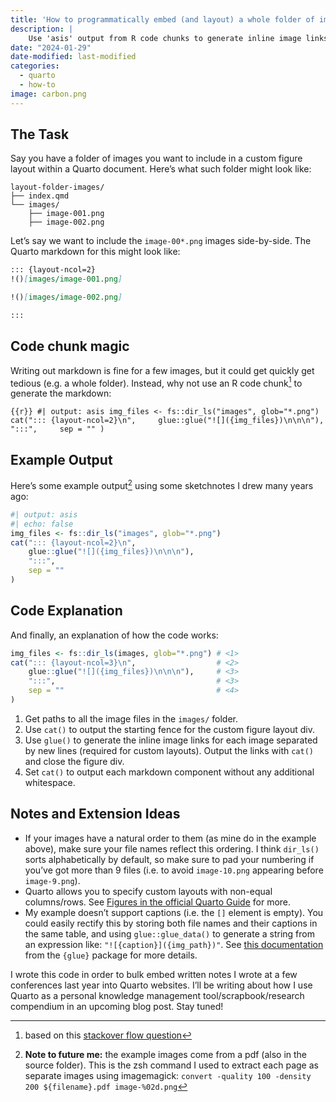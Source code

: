 ```yaml
---
title: 'How to programmatically embed (and layout) a whole folder of images in Quarto document'
description: |
    Use 'asis' output from R code chunks to generate inline image links for an entire directory of images, AND arrange them using Quarto's custom figure layout syntax
date: "2024-01-29"
date-modified: last-modified
categories:
  - quarto
  - how-to
image: carbon.png
---
```


## The Task

Say you have a folder of images you want to include in a custom figure layout within a Quarto document. Here's what such folder might look like:

```terminal
layout-folder-images/
├── index.qmd
└── images/
    ├── image-001.png
    ├── image-002.png
```

Let's say we want to include the `image-00*.png` images side-by-side. The Quarto markdown for this might look like:

````.md
::: {layout-ncol=2}
!()[images/image-001.png]

!()[images/image-002.png]

:::
````

## Code chunk magic

Writing out markdown is fine for a few images, but it could get quickly get tedious (e.g. a whole folder). Instead, why not use an R code chunk^[based on this [stackover flow question](https://stackoverflow.com/questions/34185130/can-i-link-to-all-image-files-in-a-directory-in-rmd)] to generate the markdown:

```{{r}}
#| output: asis
img_files <- fs::dir_ls("images", glob="*.png")
cat("::: {layout-ncol=2}\n",
    glue::glue("![]({img_files})\n\n\n"),
    ":::",
    sep = ""
)
```

## Example Output

Here's some example output[^2] using some sketchnotes I drew many years ago:

```r
#| output: asis
#| echo: false
img_files <- fs::dir_ls("images", glob="*.png")
cat("::: {layout-ncol=2}\n",
    glue::glue("![]({img_files})\n\n\n"),
    ":::",
    sep = ""
)
```

[^2]: **Note to future me:** the example images come from a pdf (also in the source folder). This is the zsh command I used to extract each page as separate images using imagemagick: `convert -quality 100 -density 200 ${filename}.pdf image-%02d.png`

## Code Explanation

And finally, an explanation of how the code works:

```r
img_files <- fs::dir_ls(images, glob="*.png") # <1>
cat("::: {layout-ncol=3}\n",                  # <2>
    glue::glue("![]({img_files})\n\n\n"),     # <3>
    ":::",                                    # <3>
    sep = ""                                  # <4>
)
```
1. Get paths to all the image files in the `images/` folder.
2. Use `cat()` to output the starting fence for the custom figure layout div.
3. Use `glue()` to generate the inline image links for each image separated by new lines (required for custom layouts). Output the links with `cat()` and close the figure div.
4. Set `cat()` to output each markdown component without any additional whitespace.

## Notes and Extension Ideas

- If your images have a natural order to them (as mine do in the example above), make sure your file names reflect this ordering. I think `dir_ls()` sorts alphabetically by default, so make sure to pad your numbering if you've got more than 9 files (i.e. to avoid `image-10.png` appearing before `image-9.png`).
- Quarto allows you to specify custom layouts with non-equal columns/rows. See [Figures in the official Quarto Guide](https://quarto.org/docs/authoring/figures.html) for more.
- My example doesn't support captions (i.e. the `[]` element is empty). You could easily rectify this by storing both file names and their captions in the same table, and using `glue::glue_data()` to generate a string from an expression like: `"![{caption}]({img_path})"`. See [this documentation](https://glue.tidyverse.org/reference/glue.html) from the `{glue}` package for more details.

I wrote this code in order to bulk embed written notes I wrote at a few conferences last year into Quarto websites. I'll be writing about how I use Quarto as a personal knowledge management tool/scrapbook/research compendium in an upcoming blog post. Stay tuned!
